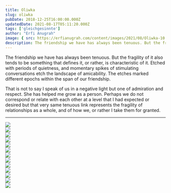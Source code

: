 ```yaml
---
title: Oliwka
slug: oliwka
pubDate: 2018-12-25T16:00:00.000Z
updatedDate: 2021-08-17T05:11:20.000Z
tags: ['gleichgesinnte']
author: "Erfi Anugrah"
image: { src: https://erfianugrah.com/content/images/2021/08/Oliwka-10.jpg, alt: oliwka_10 }
description: The friendship we have has always been tenuous. But the fragility of it also tends to be something that defines it, or rather, is characteristic of it.
---
```


The friendship we have has always been tenuous. But the fragility of it also tends to be something that defines it, or rather, is characteristic of it. Etched with periods of quietness, and momentary spikes of stimulating conversations etch the landscape of amicability. The etches marked different epochs within the span of our friendship.

That is not to say I speak of us in a negative light but one of admiration and respect. She has helped me grow as a person. Perhaps we do not correspond or relate with each other at a level that I had expected or desired but that very same tenuous link represents the fragility of relationships as a whole, and of how we, or rather I take them for granted.

---
<div class="grid grid-cols-1 sm:grid-cols-2 md:grid-cols-3 lg:grid-cols-4 gap-4">
    <div class="col-span-1">
        <a href ="https://erfianugrah.com/content/images/2021/08/Oliwka.jpg"  data-fslightbox="gallery">
            <img src="https://erfianugrah.com/content/images/2021/08/Oliwka.jpg" />
        </a>
    </div>
    <div class="col-span-1">
        <a href ="https://erfianugrah.com/content/images/2021/08/Oliwka-1.jpg"  data-fslightbox="gallery">
            <img src="https://erfianugrah.com/content/images/2021/08/Oliwka-1.jpg" />
        </a>
    </div>
    <div class="col-span-1">
        <a href ="https://erfianugrah.com/content/images/2021/08/Oliwka-3.jpg"  data-fslightbox="gallery">
            <img src="https://erfianugrah.com/content/images/2021/08/Oliwka-3.jpg" />
        </a>
    </div>
    <div class="col-span-1">
        <a href ="https://erfianugrah.com/content/images/2021/08/Oliwka-4.jpg"  data-fslightbox="gallery">
            <img src="https://erfianugrah.com/content/images/2021/08/Oliwka-4.jpg" />
        </a>
    </div>
    <div class="col-span-1">
        <a href ="https://erfianugrah.com/content/images/2021/08/Oliwka-5.jpg"  data-fslightbox="gallery">
            <img src="https://erfianugrah.com/content/images/2021/08/Oliwka-5.jpg" />
        </a>
    </div>
    <div class="col-span-1">
        <a href ="https://erfianugrah.com/content/images/2021/08/Oliwka-6.jpg"  data-fslightbox="gallery">
            <img src="https://erfianugrah.com/content/images/2021/08/Oliwka-6.jpg" />
        </a>
    </div>
    <div class="col-span-1">
        <a href ="https://erfianugrah.com/content/images/2021/08/Oliwka-8-1.jpg"  data-fslightbox="gallery">
            <img src="https://erfianugrah.com/content/images/2021/08/Oliwka-8-1.jpg" />
        </a>
    </div>
    <div class="col-span-1">
        <a href ="https://erfianugrah.com/content/images/2021/08/Oliwka-7-2.jpg"  data-fslightbox="gallery">
            <img src="https://erfianugrah.com/content/images/2021/08/Oliwka-7-2.jpg" />
        </a>
    </div>
    <div class="col-span-1">
        <a href ="https://erfianugrah.com/content/images/2021/08/Oliwka-13-2.jpg"  data-fslightbox="gallery">
            <img src="https://erfianugrah.com/content/images/2021/08/Oliwka-13-2.jpg" />
        </a>
    </div>
    <div class="col-span-1">
        <a href ="https://erfianugrah.com/content/images/2021/08/Oliwka-9.jpg"  data-fslightbox="gallery">
            <img src="https://erfianugrah.com/content/images/2021/08/Oliwka-9.jpg" />
        </a>
    </div>
    <div class="col-span-1">
        <a href ="https://erfianugrah.com/content/images/2021/08/Oliwka-15.jpg"  data-fslightbox="gallery">
            <img src="https://erfianugrah.com/content/images/2021/08/Oliwka-15.jpg" />
        </a>
    </div>
    <div class="col-span-1">
        <a href ="https://erfianugrah.com/content/images/2021/08/Oliwka-10.jpg"  data-fslightbox="gallery">
            <img src="https://erfianugrah.com/content/images/2021/08/Oliwka-10.jpg" />
        </a>
    </div>
    <div class="col-span-1">
        <a href ="https://erfianugrah.com/content/images/2021/08/Oliwka-12.jpg"  data-fslightbox="gallery">
            <img src="https://erfianugrah.com/content/images/2021/08/Oliwka-12.jpg" />
        </a>
    </div>
</div>